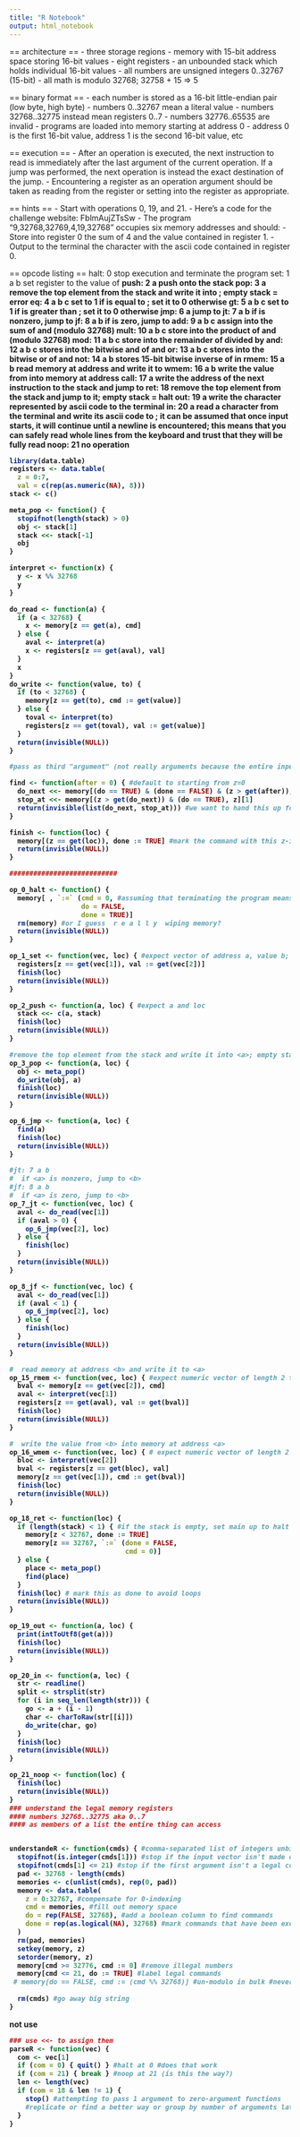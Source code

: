 ```yaml
---
title: "R Notebook"
output: html_notebook
---
```


== architecture ==
- three storage regions
  - memory with 15-bit address space storing 16-bit values
  - eight registers
  - an unbounded stack which holds individual 16-bit values
- all numbers are unsigned integers 0..32767 (15-bit)
- all math is modulo 32768; 32758 + 15 => 5

== binary format ==
- each number is stored as a 16-bit little-endian pair (low byte, high byte)
- numbers 0..32767 mean a literal value
- numbers 32768..32775 instead mean registers 0..7
- numbers 32776..65535 are invalid
- programs are loaded into memory starting at address 0
- address 0 is the first 16-bit value, address 1 is the second 16-bit value, etc

== execution ==
- After an operation is executed, the next instruction to read is immediately after the last argument of the current operation.  If a jump was performed, the next operation is instead the exact destination of the jump.
- Encountering a register as an operation argument should be taken as reading from the register or setting into the register as appropriate.

== hints ==
- Start with operations 0, 19, and 21.
- Here's a code for the challenge website: FblmAujZTsSw
- The program "9,32768,32769,4,19,32768" occupies six memory addresses and should:
  - Store into register 0 the sum of 4 and the value contained in register 1.
  - Output to the terminal the character with the ascii code contained in register 0.

== opcode listing ==
halt: 0
  stop execution and terminate the program
set: 1 a b
  set register <a> to the value of <b>
push: 2 a
  push <a> onto the stack
pop: 3 a
  remove the top element from the stack and write it into <a>; empty stack = error
eq: 4 a b c
  set <a> to 1 if <b> is equal to <c>; set it to 0 otherwise
gt: 5 a b c
  set <a> to 1 if <b> is greater than <c>; set it to 0 otherwise
jmp: 6 a
  jump to <a>
jt: 7 a b
  if <a> is nonzero, jump to <b>
jf: 8 a b
  if <a> is zero, jump to <b>
add: 9 a b c
  assign into <a> the sum of <b> and <c> (modulo 32768)
mult: 10 a b c
  store into <a> the product of <b> and <c> (modulo 32768)
mod: 11 a b c
  store into <a> the remainder of <b> divided by <c>
and: 12 a b c
  stores into <a> the bitwise and of <b> and <c>
or: 13 a b c
  stores into <a> the bitwise or of <b> and <c>
not: 14 a b
  stores 15-bit bitwise inverse of <b> in <a>
rmem: 15 a b
  read memory at address <b> and write it to <a>
wmem: 16 a b
  write the value from <b> into memory at address <a>
call: 17 a
  write the address of the next instruction to the stack and jump to <a>
ret: 18
  remove the top element from the stack and jump to it; empty stack = halt
out: 19 a
  write the character represented by ascii code <a> to the terminal
in: 20 a
  read a character from the terminal and write its ascii code to <a>; it can be assumed that once input starts, it will continue until a newline is encountered; this means that you can safely read whole lines from the keyboard and trust that they will be fully read
noop: 21
  no operation


```r
library(data.table)
registers <- data.table(
  z = 0:7,
  val = c(rep(as.numeric(NA), 8)))
stack <- c()

meta_pop <- function() {
  stopifnot(length(stack) > 0)
  obj <- stack[1]
  stack <<- stack[-1]
  obj
}

interpret <- function(x) { 
  y <- x %% 32768
  y
}

do_read <- function(a) {
  if (a < 32768) {
    x <- memory[z == get(a), cmd]
  } else {
    aval <- interpret(a)
    x <- registers[z == get(aval), val]
  }
  x
}
do_write <- function(value, to) {
  if (to < 32768) {
    memory[z == get(to), cmd := get(value)]
  } else {
    toval <- interpret(to)
    registers[z == get(toval), val := get(value)]
  }
  return(invisible(NULL))
}

#pass as third "argument" (not really arguments because the entire input is a vector) 'loc' as the location of the next valid command whenever doing things.

find <- function(after = 0) { #default to starting from z=0
  do_next <<- memory[(do == TRUE) & (done == FALSE) & (z > get(after)), z][1] #should get the first of remaining commands?
  stop_at <<- memory[(z > get(do_next)) & (do == TRUE), z][1]
  return(invisible(list(do_next, stop_at))) #we want to hand this up for the multi-argument guys and I'm not yet sure how's best
} 

finish <- function(loc) { 
  memory[(z == get(loc)), done := TRUE] #mark the command with this z-index as done
  return(invisible(NULL))
}

###########################

op_0_halt <- function() {
  memory[ , `:=` (cmd = 0, #assuming that terminating the program means... wiping memory.
                  do = FALSE,
                  done = TRUE)]
  rm(memory) #or I guess  r e a l l y  wiping memory?
  return(invisible(NULL))
}

op_1_set <- function(vec, loc) { #expect vector of address a, value b; loc we're coming from loc
  registers[z == get(vec[1]), val := get(vec[2])]
  finish(loc)
  return(invisible(NULL))
}

op_2_push <- function(a, loc) { #expect a and loc
  stack <<- c(a, stack)
  finish(loc)
  return(invisible(NULL))
}

#remove the top element from the stack and write it into <a>; empty stack = error
op_3_pop <- function(a, loc) {
  obj <- meta_pop()
  do_write(obj, a)
  finish(loc)
  return(invisible(NULL))
}

op_6_jmp <- function(a, loc) {
  find(a)
  finish(loc)
  return(invisible(NULL))
}

#jt: 7 a b
#  if <a> is nonzero, jump to <b>
#jf: 8 a b
#  if <a> is zero, jump to <b>
op_7_jt <- function(vec, loc) {
  aval <- do_read(vec[1])
  if (aval > 0) {
    op_6_jmp(vec[2], loc)
  } else {
    finish(loc)
  }
  return(invisible(NULL))
}

op_8_jf <- function(vec, loc) {
  aval <- do_read(vec[1])
  if (aval < 1) {
    op_6_jmp(vec[2], loc)
  } else {
    finish(loc)
  }
  return(invisible(NULL))
}

#  read memory at address <b> and write it to <a>
op_15_rmem <- function(vec, loc) { #expect numeric vector of length 2 that breaks into a, b
  bval <- memory[z == get(vec[2]), cmd] 
  aval <- interpret(vec[1])
  registers[z == get(aval), val := get(bval)]
  finish(loc)
  return(invisible(NULL))
}

#  write the value from <b> into memory at address <a>
op_16_wmem <- function(vec, loc) { # expect numeric vector of length 2 that breaks into a, b
  bloc <- interpret(vec[2])
  bval <- registers[z == get(bloc), val]
  memory[z == get(vec[1]), cmd := get(bval)]
  finish(loc)
  return(invisible(NULL))
}

op_18_ret <- function(loc) {
  if (length(stack) < 1) { #if the stack is empty, set main up to halt #can decide if we want to call halt directly here later.
    memory[z < 32767, done := TRUE]
    memory[z == 32767, `:=` (done = FALSE,
                             cmd = 0)]
  } else { 
    place <- meta_pop()
    find(place)
  }
  finish(loc) # mark this as done to avoid loops
  return(invisible(NULL))
}

op_19_out <- function(a, loc) {
  print(intToUtf8(get(a)))
  finish(loc)
  return(invisible(NULL))
}

op_20_in <- function(a, loc) {
  str <- readline()
  split <- strsplit(str)
  for (i in seq_len(length(str))) {
    go <- a + (i - 1)
    char <- charToRaw(str[[i]])
    do_write(char, go)
  }
  finish(loc)
  return(invisible(NULL))
}

op_21_noop <- function(loc) {
  finish(loc)
  return(invisible(NULL))
}
### understand the legal memory registers 
#### numbers 32768..32775 aka 0..7 
#### as members of a list the entire thing can access


understandeR <- function(cmds) { #comma-separated list of integers unbinaried from binary goes here (as a vector! vectorize it!)
  stopifnot(is.integer(cmds[1])) #stop if the input vector isn't made of numbers
  stopifnot(cmds[1] <= 21) #stop if the first argument isn't a legal command that we know 
  pad <- 32768 - length(cmds)
  memories <- c(unlist(cmds), rep(0, pad))
  memory <- data.table(
    z = 0:32767, #compensate for 0-indexing
    cmd = memories, #fill out memory space 
    do = rep(FALSE, 32768), #add a boolean column to find commands 
    done = rep(as.logical(NA), 32768) #mark commands that have been executed
  )
  rm(pad, memories)
  setkey(memory, z)
  setorder(memory, z)
  memory[cmd >= 32776, cmd := 0] #remove illegal numbers 
  memory[cmd <= 21, do := TRUE] #label legal commands 
 # memory[do == FALSE, cmd := (cmd %% 32768)] #un-modulo in bulk #never mind that might not be a good idea 
  
  rm(cmds) #go away big string
}
```

not use
```r
### use <<- to assign them 
parseR <- function(vec) {
  com <- vec[1]
  if (com = 0) { quit() } #halt at 0 #does that work 
  if (com = 21) { break } #noop at 21 (is this the way?)
  len <- length(vec)
  if (com = 18 & len != 1) {
    stop() #attempting to pass 1 argument to zero-argument functions
    #replicate or find a better way or group by number of arguments later 
  }
}
```
